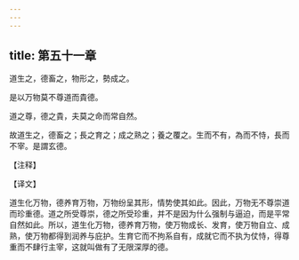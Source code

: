 ```yaml
---
---
---
```

title: 第五十一章
---

道生之，德畜之，物形之，勢成之。

是以万物莫不尊道而貴德。

道之尊，德之貴，夫莫之命而常自然。

故道生之，德畜之；長之育之；成之熟之；養之覆之。生而不有，為而不恃，長而不宰。是謂玄德。

【注释】

【译文】

道生化万物，德养育万物，万物纷呈其形，情势使其如此。因此，万物无不尊崇道而珍重德。道之所受尊崇，德之所受珍重，并不是因为什么强制与逼迫，而是平常自然如此。所以，道生化万物，德养育万物，使万物成长、发育，使万物自立、成熟，使万物都得到润养与庇护。生育它而不拘系自有，成就它而不执为仗恃，得尊重而不肆行主宰，这就叫做有了无限深厚的德。